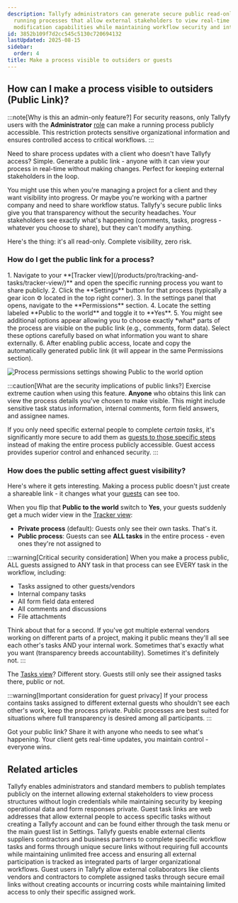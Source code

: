 ```yaml
---
description: Tallyfy administrators can generate secure public read-only links for
  running processes that allow external stakeholders to view real-time progress without
  modification capabilities while maintaining workflow security and integrity.
id: 3852b109f7d2cc545c5130c720694132
lastUpdated: 2025-08-15
sidebar:
  order: 4
title: Make a process visible to outsiders or guests
---
```



## How can I make a process visible to outsiders (Public Link)?

:::note[Why is this an admin-only feature?]
For security reasons, only Tallyfy users with the **Administrator** [role](/products/pro/documenting/members/) can make a running process publicly accessible. This restriction protects sensitive organizational information and ensures controlled access to critical workflows.
:::

Need to share process updates with a client who doesn't have Tallyfy access? Simple. Generate a public link - anyone with it can view your process in real-time without making changes. Perfect for keeping external stakeholders in the loop.

You might use this when you're managing a project for a client and they want visibility into progress. Or maybe you're working with a partner company and need to share workflow status. Tallyfy's secure public links give you that transparency without the security headaches. Your stakeholders see exactly what's happening (comments, tasks, progress - whatever you choose to share), but they can't modify anything. 

Here's the thing: it's all read-only. Complete visibility, zero risk.

### How do I get the public link for a process?

<Steps>
1. Navigate to your **[Tracker view](/products/pro/tracking-and-tasks/tracker-view/)** and open the specific running process you want to share publicly.
2. Click the **Settings** button for that process (typically a gear icon ⚙️ located in the top right corner).
3. In the settings panel that opens, navigate to the **Permissions** section.
4. Locate the setting labeled **Public to the world** and toggle it to **Yes**.
5. You might see additional options appear allowing you to choose exactly *what* parts of the process are visible on the public link (e.g., comments, form data). Select these options carefully based on what information you want to share externally.
6. After enabling public access, locate and copy the automatically generated public link (it will appear in the same Permissions section).

   ![Process permissions settings showing Public to the world option](https://screenshots.tallyfy.com/tallyfy%2Fpro%2Fdesktop-light-make-process-public-to-world.png)
</Steps>

:::caution[What are the security implications of public links?]
Exercise extreme caution when using this feature. **Anyone** who obtains this link can view the process details you've chosen to make visible. This might include sensitive task status information, internal comments, form field answers, and assignee names.

If you only need specific external people to complete *certain tasks*, it's significantly more secure to add them as [guests to those specific steps](/products/pro/documenting/guests/how-can-i-assign-tasks-to-guest-users-in-tallyfy/) instead of making the entire process publicly accessible. Guest access provides superior control and enhanced security.
:::

### How does the public setting affect guest visibility?

Here's where it gets interesting. Making a process public doesn't just create a shareable link - it changes what your [guests](/products/pro/documenting/guests/) can see too.

When you flip that **Public to the world** switch to **Yes**, your guests suddenly get a much wider view in the [Tracker view](/products/pro/tracking-and-tasks/tracker-view/):

- **Private process** (default): Guests only see their own tasks. That's it.
- **Public process**: Guests can see **ALL tasks** in the entire process - even ones they're not assigned to

:::warning[Critical security consideration]
When you make a process public, ALL guests assigned to ANY task in that process can see EVERY task in the workflow, including:
- Tasks assigned to other guests/vendors
- Internal company tasks
- All form field data entered
- All comments and discussions
- File attachments

Think about that for a second. If you've got multiple external vendors working on different parts of a project, making it public means they'll all see each other's tasks AND your internal work. Sometimes that's exactly what you want (transparency breeds accountability). Sometimes it's definitely not.
:::

The [Tasks view](/products/pro/tracking-and-tasks/tasks-view/)? Different story. Guests still only see their assigned tasks there, public or not.

:::warning[Important consideration for guest privacy]
If your process contains tasks assigned to different external guests who shouldn't see each other's work, keep the process private. Public processes are best suited for situations where full transparency is desired among all participants.
:::

Got your public link? Share it with anyone who needs to see what's happening. Your client gets real-time updates, you maintain control - everyone wins.


## Related articles
<CardGrid>
<LinkTitleCard header="<b>Templates > Publish a template</b>" href="/products/pro/documenting/templates/how-to-make-my-tallyfy-template-public/" > Tallyfy enables administrators and standard members to publish templates publicly on the internet allowing external stakeholders to view process structures without login credentials while maintaining security by keeping operational data and form responses private. </LinkTitleCard>
<LinkTitleCard header="<b>Guests > Get a guest's unique link</b>" href="/products/pro/documenting/guests/how-to-find-a-guest-task-link-in-tallyfy/" > Guest task links are web addresses that allow external people to access specific tasks without creating a Tallyfy account and can be found either through the task menu or the main guest list in Settings. </LinkTitleCard>
<LinkTitleCard header="<b>Documenting > Guests</b>" href="/products/pro/documenting/guests/" > Tallyfy guests enable external clients suppliers contractors and business partners to complete specific workflow tasks and forms through unique secure links without requiring full accounts while maintaining unlimited free access and ensuring all external participation is tracked as integrated parts of larger organizational workflows. </LinkTitleCard>
<LinkTitleCard header="<b>Guests > Assigning guests</b>" href="/products/pro/documenting/guests/guest-user-guide/" > Guest users in Tallyfy allow external collaborators like clients vendors and contractors to complete assigned tasks through secure email links without creating accounts or incurring costs while maintaining limited access to only their specific assigned work. </LinkTitleCard>
</CardGrid>